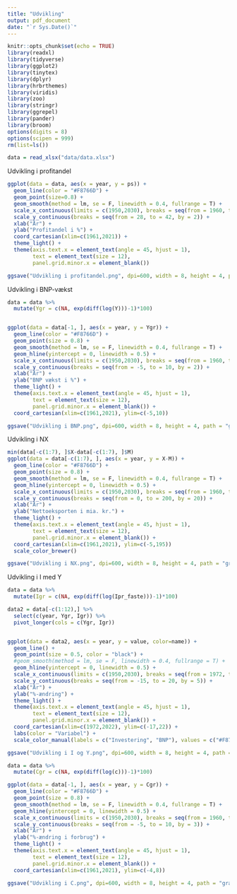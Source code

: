 ```yaml
---
title: "Udvikling"
output: pdf_document
date: "`r Sys.Date()`"
---
```


```r
knitr::opts_chunk$set(echo = TRUE)
library(readxl)
library(tidyverse)
library(ggplot2)
library(tinytex)
library(dplyr)
library(hrbrthemes)
library(viridis)
library(zoo)
library(stringr)
library(ggrepel)
library(pander)
library(broom)
options(digits = 8)
options(scipen = 999)
rm(list=ls())
```

```r
data = read_xlsx("data/data.xlsx")
```


Udvikling i profitandel
```r
ggplot(data = data, aes(x = year, y = ps)) +
  geom_line(color = "#F8766D") +
  geom_point(size=0.8) +
  geom_smooth(method = lm, se = F, linewidth = 0.4, fullrange = T) +
  scale_x_continuous(limits = c(1950,2030), breaks = seq(from = 1960, to = 2022, by = 2)) +
  scale_y_continuous(breaks = seq(from = 28, to = 42, by = 2)) +
  xlab("År") +
  ylab("Profitandel i %") +
  coord_cartesian(xlim=c(1961,2021)) +
  theme_light() +
  theme(axis.text.x = element_text(angle = 45, hjust = 1), 
        text = element_text(size = 12),
        panel.grid.minor.x = element_blank())

ggsave("Udvikling i profitandel.png", dpi=600, width = 8, height = 4, path = "grafer")
```



Udvikling i BNP-vækst
```r
data = data %>%
  mutate(Ygr = c(NA, exp(diff(log(Y)))-1)*100)


ggplot(data = data[-1, ], aes(x = year, y = Ygr)) +
  geom_line(color = "#F8766D") + 
  geom_point(size = 0.8) +
  geom_smooth(method = lm, se = F, linewidth = 0.4, fullrange = T) +
  geom_hline(yintercept = 0, linewidth = 0.5) +
  scale_x_continuous(limits = c(1950,2030), breaks = seq(from = 1960, to = 2022, by = 2)) +
  scale_y_continuous(breaks = seq(from = -5, to = 10, by = 2)) +
  xlab("År") +
  ylab("BNP vækst i %") +
  theme_light() +
  theme(axis.text.x = element_text(angle = 45, hjust = 1), 
        text = element_text(size = 12), 
        panel.grid.minor.x = element_blank()) +
  coord_cartesian(xlim=c(1961,2021), ylim=c(-5,10))

ggsave("Udvikling i BNP.png", dpi=600, width = 8, height = 4, path = "grafer")
```

Udvikling i NX
```r
min(data[-c(1:7), ]$X-data[-c(1:7), ]$M)
ggplot(data = data[-c(1:7), ], aes(x = year, y = X-M)) +
  geom_line(color = "#F8766D") + 
  geom_point(size = 0.8) +
  geom_smooth(method = lm, se = F, linewidth = 0.4, fullrange = T) +
  geom_hline(yintercept = 0, linewidth = 0.5) +
  scale_x_continuous(limits = c(1950,2030), breaks = seq(from = 1960, to = 2022, by = 2)) +
  scale_y_continuous(breaks = seq(from = 0, to = 200, by = 20)) +
  xlab("År") +
  ylab("Nettoeksporten i mia. kr.") +
  theme_light() +
  theme(axis.text.x = element_text(angle = 45, hjust = 1), 
        text = element_text(size = 12), 
        panel.grid.minor.x = element_blank()) +
  coord_cartesian(xlim=c(1961,2021), ylim=c(-5,195)) 
  scale_color_brewer()

ggsave("Udvikling i NX.png", dpi=600, width = 8, height = 4, path = "grafer")
```

Udvikling i I med Y
```r
data = data %>%
  mutate(Igr = c(NA, exp(diff(log(Ipr_faste)))-1)*100)

data2 = data[-c(1:12),] %>%
  select(c(year, Ygr, Igr)) %>%
  pivot_longer(cols = c(Ygr, Igr))


ggplot(data = data2, aes(x = year, y = value, color=name)) +
  geom_line() + 
  geom_point(size = 0.5, color = "black") +
  #geom_smooth(method = lm, se = F, linewidth = 0.4, fullrange = T) +
  geom_hline(yintercept = 0, linewidth = 0.5) +
  scale_x_continuous(limits = c(1950,2030), breaks = seq(from = 1972, to = 2022, by = 2)) +
  scale_y_continuous(breaks = seq(from = -15, to = 20, by = 5)) +
  xlab("År") +
  ylab("%-ændring") +
  theme_light() +
  theme(axis.text.x = element_text(angle = 45, hjust = 1), 
        text = element_text(size = 12), 
        panel.grid.minor.x = element_blank()) +
  coord_cartesian(xlim=c(1972,2022), ylim=c(-17,22)) +
  labs(color = "Variabel") +
  scale_color_manual(labels = c("Investering", "BNP"), values = c("#F8766D", "cyan3"))

ggsave("Udvikling i I og Y.png", dpi=600, width = 8, height = 4, path = "grafer")
```

```r
data = data %>%
  mutate(Cgr = c(NA, exp(diff(log(c)))-1)*100)

ggplot(data = data[-1, ], aes(x = year, y = Cgr)) +
  geom_line(color = "#F8766D") + 
  geom_point(size = 0.8) +
  geom_smooth(method = lm, se = F, linewidth = 0.4, fullrange = T) +
  geom_hline(yintercept = 0, linewidth = 0.5) +
  scale_x_continuous(limits = c(1950,2030), breaks = seq(from = 1960, to = 2022, by = 2)) +
  scale_y_continuous(breaks = seq(from = -5, to = 10, by = 3)) +
  xlab("År") +
  ylab("%-ændring i forbrug") +
  theme_light() +
  theme(axis.text.x = element_text(angle = 45, hjust = 1), 
        text = element_text(size = 12), 
        panel.grid.minor.x = element_blank()) +
  coord_cartesian(xlim=c(1961,2021), ylim=c(-4,8))

ggsave("Udvikling i C.png", dpi=600, width = 8, height = 4, path = "grafer")
```

